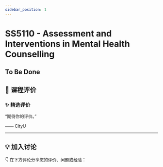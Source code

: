 ```yaml
---
sidebar_position: 1
---
```



# SS5110 - Assessment and Interventions in Mental Health Counselling

## To Be Done

## **💬 课程评价**

### ✨ **精选评价**
<div className={commentStyles.commentBox}>
    <p className={commentStyles.commentText}>
        “期待你的评价。”
    </p>
    <p className={commentStyles.commentAuthor}>—— CityU</p>
</div>

---

## **💡 加入讨论**

👇 在下方评论分享您的评价、问题或经验：
<Utterances />
